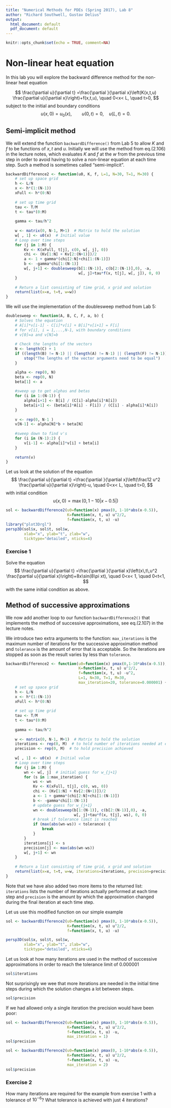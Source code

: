 ```yaml
---
title: "Numerical Methods for PDEs (Spring 2017), Lab 8"
author: "Richard Southwell, Gustav Delius"
output:
  html_document: default
  pdf_document: default
---
```


```r
knitr::opts_chunk$set(echo = TRUE, comment=NA)
```

# Non-linear heat equation

In this lab you will explore the backward difference method for the
non-linear heat equation

$$
\frac{\partial u}{\partial t} =\frac{\partial }{\partial x}\left(K(x,t,u)
\frac{\partial u}{\partial x}\right)+f(x,t,u),  \quad 0<x< L, \quad t>0,
$$
subject to the initial and boundary conditions
$$
u(x, 0) = u_{0}(x), \qquad u(0,t)=0, \quad u(L,t)=0.
$$

## Semi-implicit method

We will extend the function `backwardDifference()` from Lab 5 to allow
$K$ and $f$ to be functions of $x, t$ and $u$. Initially we will use
the method from eq.(2.106) in the lecture notes, which evaluates
$K$ and $f$ at the $w$ from the previous time step in order to avoid
having to solve a non-linear equation at each time step. Such a method is
sometimes called "semi-implicit". 

```r
backwardDifference2 <- function(u0, K, f, L=1, N=30, T=1, M=30) {
    # set up space grid
    h <- L/N
    x <- h*(1:(N-1))
    xFull <- h*(0:N)
    
    # set up time grid
    tau <- T/M
    t <- tau*(0:M)
    
    gamma <- tau/h^2
    
    w <- matrix(0, N-1, M+1)  # Matrix to hold the solution
    w[ , 1] <- u0(x)  # Initial value
    # Loop over time steps
    for (j in 1:M) {
        Kv <- K(xFull, t[j], c(0, w[, j], 0)) 
        chi <- (Kv[1:N] + Kv[2:(N+1)])/2
        a <- 1 + gamma*(chi[2:N]+chi[1:(N-1)])
        b <- -gamma*chi[1:(N-1)]
        w[, j+1] <- doublesweep(b[1:(N-1)], c(b[2:(N-1)],0), -a, 
                                w[, j]+tau*f(x, t[j], w[, j]), 0, 0)
    }
    
    # Return a list consisting of time grid, x grid and solution
    return(list(x=x, t=t, w=w))
}
```

We will use the implementation of the doublesweep method from Lab 5:

```r
doublesweep <- function(A, B, C, F, a, b) {
    # Solves the equation 
    # A[i]*v[i-1] - C[i]*v[i] + B[i]*v[i+1] = F[i]
    # for v[i], i = 1,...,N-1, with boundary conditions
    # v[0]=a and v[N]=b
    
    # Check the lengths of the vectors
    N <- length(C) + 1
    if ((length(B) != N-1) || (length(A) != N-1) || (length(F) != N-1)) {
        stop("The lengths of the vector arguments need to be equal")
    }

    alpha <- rep(0, N)
    beta <- rep(0, N)
    beta[1] <- a
    
    #sweep up to get alphas and betas
    for (i in 1:(N-1)) {
        alpha[i+1] <- B[i] / (C[i]-alpha[i]*A[i])
        beta[i+1] <- (beta[i]*A[i] - F[i]) / (C[i] - alpha[i]*A[i])
    }
    
    v <- rep(0, N-1 )
    v[N-1] <- alpha[N]*b + beta[N]
    
    #sweep down to find v's
    for (i in (N-1):2) {
        v[i-1] <- alpha[i]*v[i] + beta[i]    
    }
    
    return(v)
}
```
Let us look at the solution of the equation
$$
\frac{\partial u}{\partial t} =\frac{\partial }{\partial x}\left(\frac12 u^2
\frac{\partial u}{\partial x}\right)-u,  \quad 0<x< L, \quad t>0,
$$
with initial condition 
$$
u(x,0) = \max(0, 1-10|x-0.5|)
$$

```r
sol <- backwardDifference2(u0=function(x) pmax(0, 1-10*abs(x-0.5)), 
                           K=function(x, t, u) u^2/2,
                           f=function(x, t, u) -u)
library("plot3Drgl") 
persp3D(sol$x, sol$t, sol$w,
        xlab="x", ylab="t", zlab="w",
        ticktype="detailed", nticks=4)
```

### Exercise 1
Solve the equation 
$$
\frac{\partial u}{\partial t} =\frac{\partial }{\partial x}\left(x\,t\,u^2
\frac{\partial u}{\partial x}\right)+8x\sin(8\pi xt),  \quad 0<x< 1, \quad 0<t<1,
$$
with the same initial condition as above.


## Method of successive approximations

We now add another loop to our function `backwardDifference2()` that
implements the method of successive approximations, see eq.(2.107) in
the lecture notes.

We introduce two extra arguments to the function: `max_iterations` is the
maximum number of iterations for the successive approximation method and
`tolerance` is the amount of error that is acceptable. So the iterations
are stopped as soon as the result varies by less than `tolerance`.

```r
backwardDifference2 <- function(u0=function(x) pmax(0,1-10*abs(x-0.5)), 
                                K=function(x, t, u) u^2/2,
                                f=function(x, t, u) -u^2,
                                L=1, N=30, T=1, M=30,
                                max_iteration=20, tolerance=0.000001) {
    # set up space grid
    h <- L/N
    x <- h*(1:(N-1))
    xFull <- h*(0:N)
    
    # set up time grid
    tau <- T/M
    t <- tau*(0:M)
    
    gamma <- tau/h^2
    
    w <- matrix(0, N-1, M+1)  # Matrix to hold the solution
    iterations <- rep(0, M)  # to hold number of iterations needed at each step
    precision <- rep(0, M)  # to hold precision achieved
    
    w[ , 1] <- u0(x)  # Initial value
    # Loop over time steps
    for (j in 1:M) {
        wn <- w[, j]  # initial guess for w_{j+1}
        for (s in 1:max_iteration) {
            ws <- wn
            Kv <- K(xFull, t[j], c(0, ws, 0))
            chi <- (Kv[1:N] + Kv[2:(N+1)])/2
            a <- 1 + gamma*(chi[2:N]+chi[1:(N-1)])
            b <- -gamma*chi[1:(N-1)]
            # update guess for w_{j+1}
            wn <- doublesweep(b[1:(N-1)], c(b[2:(N-1)],0), -a, 
                              w[, j]+tau*f(x, t[j], ws), 0, 0)
            # break if tolerance limit is reached
            if (max(abs(wn-ws)) < tolerance) {
                break
            }
        }
        iterations[j] <- s
        precision[j] <- max(abs(wn-ws))
        w[, j+1] <- wn
    }
    
    # Return a list consisting of time grid, x grid and solution
    return(list(x=x, t=t, w=w, iterations=iterations, precision=precision))
}
```

Note that we have also added two more items to the returned list:
`iterations` lists the number of iterations actually performed at each time
step and `precision` is the amount by which the approximation changed during
the final iteration at each time step.

Let us use this modified function on our simple example

```r
sol <- backwardDifference2(u0=function(x) pmax(0, 1-10*abs(x-0.5)), 
                           K=function(x, t, u) u^2/2,
                           f=function(x, t, u) -u)

persp3D(sol$x, sol$t, sol$w,
        xlab="x", ylab="t", zlab="w",
        ticktype="detailed", nticks=4)
```

Let us look at how many iterations are used in the method of successive
approximations in order to reach the tolerance limit of 0.000001
```r
sol$iterations
```

Not surprisingly we wee that more iterations are needed in the initial time steps during which the solution changes a lot between steps. 

```r
sol$precision
```

If we had allowed only a single iteration the precision would have been poor:

```r
sol <- backwardDifference2(u0=function(x) pmax(0, 1-10*abs(x-0.5)), 
                           K=function(x, t, u) u^2/2,
                           f=function(x, t, u) -u,
                           max_iteration = 1)
sol$precision
```
```r
sol <- backwardDifference2(u0=function(x) pmax(0, 1-10*abs(x-0.5)), 
                           K=function(x, t, u) u^2/2,
                           f=function(x, t, u) -u,
                           max_iteration = 2)
sol$precision
```

### Exercise 2
How many iterations are required for the example from exercise 1 with
a tolerance of $10^{-6}$? What tolerance is achieved with just 4 iterations?


